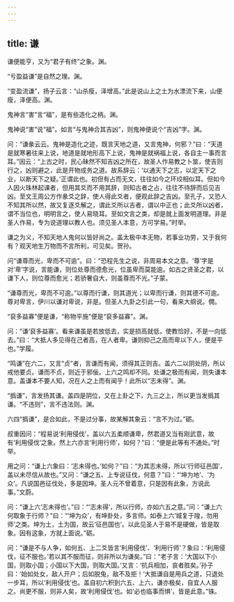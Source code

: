```yaml
---
---
---
```

title: 谦
---







谦便能亨，又为“君子有终”之象。渊。

“亏盈益谦”是自然之理。渊。

“变盈流谦”，扬子云言：“山杀瘦，泽增高。”此是说山上之土为水漂流下来，山便瘦，泽便高。渊。

鬼神言“害”言“福”，是有些造化之柄。渊。

鬼神说“害”说“福”。如言“与鬼神合其吉凶”，则鬼神便说个“吉凶”字。渊。

问：“谦彖云云。鬼神是造化之迹，既言天地之道，又言鬼神，何邪？”曰：“天道是就寒暑往来上说，地道是就地形高下上说，鬼神是就祸福上说，各自主一事而言耳。”因云：“上古之时，民心昧然不知吉凶之所在，故圣人作易教之卜筮，使吉则行之，凶则避之，此是开物成务之道。故系辞云：‘以通天下之志，以定天下之业，以断天下之疑。’正谓此也。初但有占而无文，往往如今之环珓相似耳。但如今人因火珠林起课者，但用其爻而不用其辞，则知古者之占，往往不待辞而后见吉凶。至文王周公方作彖爻之辞，使人得此爻者，便观此辞之吉凶。至孔子，又恐人不知其所以然，故又复逐爻解之，谓此爻所以吉者，谓以中正也；此爻所以凶者，谓不当位也，明明言之，使人易晓耳。至如文言之类，却是就上面发明道理。非是圣人作易，专为说道理以教人也。须见圣人本意，方可学易。”时举。

谦之为义，不知天地人鬼何以皆好尚之。盖太极中本无物，若事业功劳，又于我何有？观天地生万物而不言所利，可见矣。贺孙。

问“谦尊而光，卑而不可逾”。曰：“恐程先生之说，非周易本文之意。‘尊’字是对‘卑’字说，言能谦，则位处尊而德愈光，位虽卑而莫能逾。如古之贤圣之君，以谦下人，则位尊而愈光；若骄奢自大，则虽尊而不光。”子蒙。

“谦尊而光，卑而不可逾。”以尊而行谦，则其道光；以卑而行谦，则其德不可逾。尊对卑言，伊川以谦对卑说，非是。但圣人九卦之引此一句，看来大纲说。僩。

“裒多益寡”便是谦，“称物平施”便是“裒多益寡”。渊。

问：“谦‘裒多益寡’。看来谦虽是若放低去，实是损高就低，使教恰好，不是一向低去。”曰：“大抵人多见得在己者高，在人者卑。谦则抑己之高而卑以下人，便是平也。”学履。

“鸣谦”在六二，又言“贞”者，言谦而有闻，须得其正则吉。盖六二以阴处阴，所以戒他要贞。谦而不贞，则近于邪佞。上六之鸣却不同。处谦之极而有闻，则失谦本意。盖谦本不要人知，况在人之上而有闻乎！此所以“志未得”。渊。

“撝谦”，言发扬其谦。盖四是阴位，又在上卦之下，九三之上，所以更当发撝其谦。“不违则”，言不违法则。渊。

六四“撝谦”，是合如此，不是过分事，故某解其象云：“言不为过。”砺。

叔重因问：“程易说‘利用侵伐’，盖以六五柔顺谦卑，然君道又当有刚武意，故有‘利用侵伐’之象。然上六亦言‘利用行师’，如何？”曰：“便是此等有不通处。”时举。

用之问：“谦上六象曰：‘志未得也。’如何？”曰：“为其志未得，所以‘行师征邑国’，盖以未尽信从故也。”又问：“谦之五、上专说征伐，何意？”曰：“‘坤为地’、‘为众’。凡说国邑征伐处，多是因坤。圣人元不曾着意，只是因有此象，方说此事。”文蔚。

问：“谦上六‘志未得也’。”曰：“‘志未得’，所以行师，亦如六五之意。”问：“谦上六何取象于行师？”曰：“‘坤为众’，有坤卦处，多言师。如泰上六‘城复于隍，勿用师’之类。坤为土，土为国，故云‘征邑国也’。以此见圣人于易不是硬做，皆是取象。因有这象，方就上面说。”砺。

问：“谦是不与人争，如何五、上二爻皆言‘利用侵伐’、‘利用行师’？象曰：‘利用侵伐，征不服也。’若以其不服而征，则非所以为谦矣。”曰：“老子言：‘大国以下小国，则取小国；小国以下大国，则取大国。’又言：‘抗兵相加，哀者胜矣。’孙子曰：‘始如处女，敌人开户；后如脱兔，敌不及拒！’大抵谦自是用兵之道，只退处一步耳，所以‘利用侵伐’也。盖自初六积到六五、上六，谦亦极矣，自宜人人服之。尚更不服，则非人矣，故‘利用侵伐’也。如‘必也临事而惧’，皆是此意。”铢。